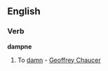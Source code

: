 ==English==

===Verb===
'''dampne'''

#{{transitive|obsolete}} To [[damn]] - [[w:Geoffrey Chaucer|Geoffrey Chaucer]]
